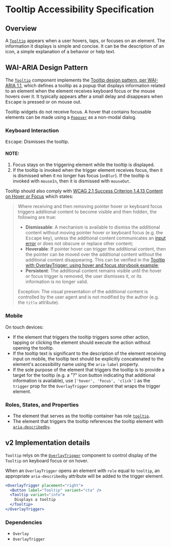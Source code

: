 # Tooltip Accessibility Specification

## Overview

A [`Tooltip`](https://react-spectrum.corp.adobe.com/components/Tooltip) appears when a user hovers, taps, or focuses on an element.
The information it displays is simple and concise. It can be the description
of an icon, a simple explanation of a behavior or help text.

## WAI-ARIA Design Pattern

The [`Tooltip`](https://react-spectrum.corp.adobe.com/components/Tooltip) component implements the [Tooltip design pattern, per WAI-ARIA 1.1](https://www.w3.org/TR/wai-aria-practices-1.1/#tooltip), which defines a tooltip as a popup that displays information related to an element when the element receives keyboard focus or the mouse hovers over it.
It typically appears after a small delay and disappears when <kbd>Escape</kbd> is pressed or on mouse out.

Tooltip widgets do not receive focus. A hover that contains focusable elements can be made using a [`Popover`](https://react-spectrum.corp.adobe.com/components/Popover) as a non-modal dialog.

### Keyboard Interaction

<kbd>Escape</kbd>: Dismisses the tooltip.

#### NOTE:

1. Focus stays on the triggering element while the tooltip is displayed.
2. If the tooltip is invoked when the trigger element receives focus, then it is dismissed when it no longer has focus (`onBlur`). If the tooltip is invoked with `mouseIn`, then it is dismissed with `mouseOut`.

Tooltip should also comply with [WCAG 2.1 Success Criterion 1.4.13 Content on Hover or Focus](https://www.w3.org/TR/WCAG21/#content-on-hover-or-focus) which states:
> Where receiving and then removing pointer hover or keyboard focus triggers additional content to become visible and then hidden, the following are true:
> * **Dismissable**: A mechanism is available to dismiss the additional content without moving pointer hover or keyboard focus (e.g. the <kbd>Escape</kbd> key), unless the additional content communicates an [input error](https://www.w3.org/TR/WCAG21/#dfn-input-error) or does not obscure or replace other content;
> * **Hoverable**: If pointer hover can trigger the additional content, then the pointer can be moved over the additional content without the additional content disappearing. This can be verified in the [Tooltip
with OverlayTrigger: using hover and focus storybook example](https://react-spectrum.corp.adobe.com/storybook/?path=/story/tooltip--with-overlaytrigger-using-hover-and-focus);
> * **Persistent**: The additional content remains visible until the hover or focus trigger is removed, the user dismisses it, or its information is no longer valid.
>
> Exception: The visual presentation of the additional content is controlled by the user agent and is not modified by the author (e.g. the `title` attribute).

### Mobile

On touch devices:
- If the element that triggers the tooltip triggers some other action, tapping or clicking the element should execute the action without opening the tooltip.
- If the tooltip text is significant to the description of the element receiving input on mobile, the tooltip text should be explicitly concatenated to the element's accessibility name using the `aria-label` property.
- If the sole purpose of the element that triggers the tooltip is to provide a target for the tooltip (e.g. a "?" icon button indicating that additional information is available), use `['hover', 'focus', 'click']` as the `trigger` prop for the `OverlayTrigger` component that wraps the trigger element.

### Roles, States, and Properties

- The element that serves as the tooltip container has role [`tooltip`](https://www.w3.org/TR/wai-aria-1.1/#tooltip).
- The element that triggers the tooltip references the tooltip element with [`aria-describedby`](https://www.w3.org/TR/wai-aria-1.1/#aria-describedby).

## v2 Implementation details
`Tooltip` relys on the [`OverlayTrigger`](https://react-spectrum.corp.adobe.com/components/OverlayTrigger) component to control display of the `Tooltip` on keyboard focus or on hover.

When an `OverlayTrigger` opens an element with `role` equal to `tooltip`, an appropriate `aria-describedby` attribute will be added to the trigger element.

```jsx
<OverlayTrigger placement="right">
  <Button label="Tooltip" variant="cta" />
  <Tooltip variant="info">
    Displays a tooltip
  </Tooltip>
</OverlayTrigger>
```

### Dependencies
- `Overlay`
- `OverlayTrigger`
